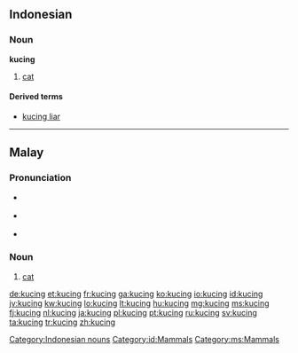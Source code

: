 ==Indonesian==
{{wikipedia|lang=id}}
===Noun===
'''kucing'''

# [[cat]]

====Derived terms====
* [[kucing liar]]

[[Category:Indonesian nouns]]
[[Category:id:Mammals]]
----

==Malay==
{{wikipedia|lang=ms}}

===Pronunciation===
* {{a|Johor-Selangor}} {{IPA|/kut͡ʃeŋ/|lang=ms}}
* {{a|Riau-Lingga}} {{IPA|/kut͡ʃɪŋ/|lang=ms}}
* {{rhymes|ut͡ʃeŋ|t͡ʃeŋ|eŋ|lang=ms}}

===Noun===
{{head|ms|noun}}

# [[cat]]

[[Category:ms:Cats| ]]
[[Category:ms:Mammals]]

[[de:kucing]]
[[et:kucing]]
[[fr:kucing]]
[[ga:kucing]]
[[ko:kucing]]
[[io:kucing]]
[[id:kucing]]
[[jv:kucing]]
[[kw:kucing]]
[[lo:kucing]]
[[lt:kucing]]
[[hu:kucing]]
[[mg:kucing]]
[[ms:kucing]]
[[fj:kucing]]
[[nl:kucing]]
[[ja:kucing]]
[[pl:kucing]]
[[pt:kucing]]
[[ru:kucing]]
[[sv:kucing]]
[[ta:kucing]]
[[tr:kucing]]
[[zh:kucing]]